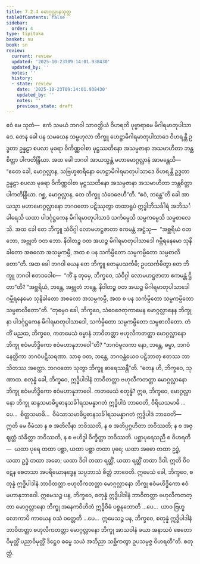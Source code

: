 ```yaml
---
title: 7.2.4 မောဂ္ဂလ္လာနသုတ္တ
tableOfContents: false
sidebar:
  order: 4
type: tipitaka
basket: su
book: sn
review:
  current: review
  updated: '2025-10-23T09:14:01.938430'
  updated_by: ''
  notes: ''
  history:
  - state: review
    date: '2025-10-23T09:14:01.938430'
    updated_by: ''
    notes: ''
    previous_state: draft
---
```



<ReviewStatus review={frontmatter.review} showDetails={true} />

<HypothesisAnnotation frontmatter={frontmatter} />

<DynamicBreadcrumb />

<Division number="826" book="sn" e="ch" v="18" p="407">

<Paragraph number="1408" book="sn">
ဧဝံ မေ သုတံ—  ဧကံ သမယံ ဘဂဝါ သာဝတ္ထိယံ ဝိဟရတိ ပုဗ္ဗာရာမေ မိဂါရမာတုပါသာဒေ. တေန ခေါ ပန သမယေန သမ္ဗဟုလာ ဘိက္ခူ ဟေဋ္ဌာမိဂါရမာတုပါသာဒေ ဝိဟရန္တိ ဥဒ္ဓတာ ဥန္နဠာ စပလာ မုခရာ ဝိကိဏ္ဏဝါစာ မုဋ္ဌဿတိနော အသမ္ပဇာနာ အသမာဟိတာ ဘန္တစိတ္တာ ပါကတိန္ဒြိယာ.
</Paragraph>

<Paragraph number="1409" book="sn">
အထ ခေါ ဘဂဝါ အာယသ္မန္တံ မဟာမောဂ္ဂလ္လာနံ အာမန္တေသိ—  “ဧတေ ခေါ, မောဂ္ဂလ္လာန, သဗြဟ္မစာရိနော ဟေဋ္ဌာမိဂါရမာတုပါသာဒေ ဝိဟရန္တိ ဥဒ္ဓတာ ဥန္နဠာ စပလာ မုခရာ ဝိကိဏ္ဏဝါစာ မုဋ္ဌဿတိနော အသမ္ပဇာနာ အသမာဟိတာ ဘန္တစိတ္တာ ပါကတိန္ဒြိယာ. ဂစ္ဆ, မောဂ္ဂလ္လာန, တေ ဘိက္ခူ သံဝေဇေဟီ”တိ.
</Paragraph>

<Paragraph number="1410" book="sn">
“ဧဝံ, ဘန္တေ”တိ ခေါ အာယသ္မာ မဟာမောဂ္ဂလ္လာနော ဘဂဝတော ပဋိဿုတွာ တထာရူပံ ဣဒ္ဓါဘိသင်္ခါရံ အဘိသင်္ခါရေသိ ယထာ ပါဒင်္ဂုဋ္ဌကေန မိဂါရမာတုပါသာဒံ သင်္ကမ္ပေသိ သမ္ပကမ္ပေသိ သမ္ပစာလေသိ. အထ ခေါ တေ ဘိက္ခူ သံဝိဂ္ဂါ လောမဟဋ္ဌဇာတာ ဧကမန္တံ အဋ္ဌံသု—  “အစ္ဆရိယံ ဝတ ဘော, အဗ္ဘုတံ ဝတ ဘော. နိဝါတဉ္စ ဝတ အယဉ္စ မိဂါရမာတုပါသာဒေါ ဂမ္ဘီရနေမော သုနိခါတော အစလော အသမ္ပကမ္ပီ, အထ စ ပန သင်္ကမ္ပိတော သမ္ပကမ္ပိတော သမ္ပစာလိတော”တိ.
</Paragraph>

<Paragraph number="1411" book="sn">
အထ ခေါ ဘဂဝါ ယေန တေ ဘိက္ခူ တေနုပသင်္ကမိ; ဥပသင်္ကမိတွာ တေ ဘိက္ခူ ဘဂဝါ ဧတဒဝေါစ—  “ကိံ နု တုမှေ, ဘိက္ခဝေ, သံဝိဂ္ဂါ လောမဟဋ္ဌဇာတာ ဧကမန္တံ ဌိတာ”တိ? “အစ္ဆရိယံ, ဘန္တေ, အဗ္ဘုတံ ဘန္တေ. နိဝါတဉ္စ ဝတ အယဉ္စ မိဂါရမာတုပါသာဒေါ ဂမ္ဘီရနေမော သုနိခါတော အစလော အသမ္ပကမ္ပီ, အထ စ ပန သင်္ကမ္ပိတော သမ္ပကမ္ပိတော သမ္ပစာလိတော”တိ. “တုမှေဝ ခေါ, ဘိက္ခဝေ, သံဝေဇေတုကာမေန မောဂ္ဂလ္လာနေန ဘိက္ခုနာ ပါဒင်္ဂုဋ္ဌကေန မိဂါရမာတုပါသာဒေါ, သင်္ကမ္ပိတော သမ္ပကမ္ပိတော သမ္ပစာလိတော. တံ ကိံ မညထ, ဘိက္ခဝေ, ကတမေသံ ဓမ္မာနံ ဘာဝိတတ္တာ ဗဟုလီကတတ္တာ မောဂ္ဂလ္လာနော ဘိက္ခု ဧဝံမဟိဒ္ဓိကော ဧဝံမဟာနုဘာဝေါ”တိ? “ဘဂဝံမူလကာ နော, ဘန္တေ, ဓမ္မာ, ဘဂဝံနေတ္တိကာ ဘဂဝံပဋိသရဏာ. သာဓု ဝတ, ဘန္တေ, ဘဂဝန္တံယေဝ ပဋိဘာတု ဧတဿ ဘာသိတဿ အတ္ထော. ဘဂဝတော သုတွာ ဘိက္ခူ ဓာရေဿန္တီ”တိ.
</Paragraph>

<Paragraph number="1412" book="sn">
“တေန ဟိ, ဘိက္ခဝေ, သုဏာထ. စတုန္နံ ခေါ, ဘိက္ခဝေ, ဣဒ္ဓိပါဒါနံ ဘာဝိတတ္တာ ဗဟုလီကတတ္တာ မောဂ္ဂလ္လာနော ဘိက္ခု ဧဝံမဟိဒ္ဓိကော ဧဝံမဟာနုဘာဝေါ. ကတမေသံ စတုန္နံ? ဣဓ, ဘိက္ခဝေ, မောဂ္ဂလ္လာနော ဘိက္ခု ဆန္ဒသမာဓိပ္ပဓာနသင်္ခါရသမန္နာဂတံ ဣဒ္ဓိပါဒံ ဘာဝေတိ, ဝီရိယသမာဓိ …ပေ…  စိတ္တသမာဓိ…  ဝီမံသာသမာဓိပ္ပဓာနသင်္ခါရသမန္နာဂတံ ဣဒ္ဓိပါဒံ ဘာဝေတိ—  ဣတိ မေ ဝီမံသာ န စ အတိလီနာ ဘဝိဿတိ, န စ အတိပ္ပဂ္ဂဟိတာ ဘဝိဿတိ; န စ အဇ္ဈတ္တံ သံခိတ္တာ ဘဝိဿတိ, န စ ဗဟိဒ္ဓါ ဝိက္ခိတ္တာ ဘဝိဿတိ. ပစ္ဆာပုရေသညီ စ ဝိဟရတိ—  ယထာ ပုရေ တထာ ပစ္ဆာ, ယထာ ပစ္ဆာ တထာ ပုရေ; ယထာ အဓော တထာ ဥဒ္ဓံ, ယထာ ဥဒ္ဓံ တထာ အဓော; ယထာ ဒိဝါ တထာ ရတ္တိံ, ယထာ ရတ္တိံ တထာ ဒိဝါ. ဣတိ ဝိဝဋေန စေတသာ အပရိယောနဒ္ဓေန သပ္ပဘာသံ စိတ္တံ ဘာဝေတိ. ဣမေသံ ခေါ, ဘိက္ခဝေ, စတုန္နံ ဣဒ္ဓိပါဒါနံ ဘာဝိတတ္တာ ဗဟုလီကတတ္တာ မောဂ္ဂလ္လာနော ဘိက္ခု ဧဝံမဟိဒ္ဓိကော ဧဝံမဟာနုဘာဝေါ. ဣမေသဉ္စ ပန, ဘိက္ခဝေ, စတုန္နံ ဣဒ္ဓိပါဒါနံ ဘာဝိတတ္တာ ဗဟုလီကတတ္တာ မောဂ္ဂလ္လာနော ဘိက္ခု အနေကဝိဟိတံ ဣဒ္ဓိဝိဓံ ပစ္စနုဘောတိ …ပေ…  ယာဝ ဗြဟ္မလောကာပိ ကာယေန ဝသံ ဝတ္တေတိ …ပေ…  ဣမေသဉ္စ ပန, ဘိက္ခဝေ, စတုန္နံ ဣဒ္ဓိပါဒါနံ ဘာဝိတတ္တာ ဗဟုလီကတတ္တာ မောဂ္ဂလ္လာနော ဘိက္ခု အာသဝါနံ ခယာ အနာသဝံ စေတောဝိမုတ္တိံ ပညာဝိမုတ္တိံ ဒိဋ္ဌေဝ ဓမ္မေ သယံ အဘိညာ သစ္ဆိကတွာ ဥပသမ္ပဇ္ဇ ဝိဟရတီ”တိ.

</Paragraph>
</Division>

<Paragraph number="1413" type="center" book="sn">
စတုတ္ထံ.
</Paragraph>